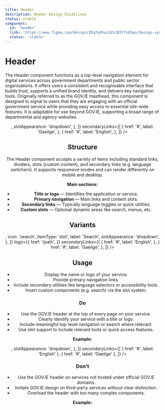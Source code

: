 ```yaml
---
title: Header
description: Header Design Guidelines
status: stable
component:
  id: 'header'
  link: 'https://www.figma.com/design/ZEqfpXhocdZs1K5YfsE5ws/Design-system?node-id=258-2288'
  status: 'stable'
---
```


# Header

The Header component functions as a top-level navigation element for digital services across government departments and public sector organisations.
It offers users a consistent and recognisable interface that builds trust, supports a unified brand identity, and delivers key navigation tools.
Originally referred to as the GOV.IE masthead, this component is designed to signal to users that they are engaging with an official government service while providing easy access to essential site-wide features. It is adaptable for use beyond GOV.IE, supporting a broad range of departmental and agency websites.

<Section current="design">

<ComponentPreview className="gi-not-prose">
  <Header
    title="Application title"
    addDefaultMobileMenu
    items={[
      { label: 'Departments', itemType: 'link', href: '#' },
      { label: 'Services', itemType: 'link', href: '#' },
      { itemType: 'divider' },
      {
        label: 'Search',
        icon: 'search',
        itemType: 'slot',
        component: <HeaderSearch />,
        slotAppearance: 'dropdown',
      },
    ]}
    secondaryLinks={[
      {
        href: '#',
        label: 'Gaeilge',
      },
      {
        href: '#',
        label: 'English',
      },
    ]}
  />
</ComponentPreview>
<FigmaPreviewButton href="https://www.figma.com/design/ZEqfpXhocdZs1K5YfsE5ws/Design-system?node-id=258-2288" />

## Structure

The Header component accepts a variety of items including standard links, dividers, slots (custom content), and secondary links (e.g. language switchers). It supports responsive modes and can render differently on mobile and desktop.

**Main sections:**

- **Title or logo** — Identifies the application or service.
- **Primary navigation** — Main links and content slots.
- **Secondary links** — Typically language toggles or quick utilities.
- **Custom slots** — Optional dynamic areas like search, menus, etc.

## Variants

<ComponentPreviewLayout className="flex-col gap-10">
  <ComponentPreviewItem className="block h-full w-full">
    <Header />
  </ComponentPreviewItem>
  <ComponentPreviewItem className="block h-full w-full">
    <Header
      items={[
        {
          href: '#',
          itemType: 'link',
          label: 'News',
          showItemMode: 'desktop-only',
        },
        {
          href: '#',
          itemType: 'link',
          label: 'Departments',
          showItemMode: 'desktop-only',
        },
        {
          href: '#',
          itemType: 'link',
          label: 'Services',
          showItemMode: 'desktop-only',
        },
      ]}
      logo={{
        href: '/path',
      }}
    />
  </ComponentPreviewItem>
  <ComponentPreviewItem className="block h-full w-full">
    <Header
      items={[
        {
          component: <HeaderSearch />,
          icon: 'search',
          itemType: 'slot',
          label: 'Search',
          slotAppearance: 'dropdown',
        },
      ]}
      logo={{
        href: '/path',
      }}
      secondaryLinks={[
        {
          href: '#',
          label: 'English',
        },
        {
          href: '#',
          label: 'Gaeilge',
        },
      ]}
    />
  </ComponentPreviewItem>
</ComponentPreviewLayout>

## Usage

- Display the name or logo of your service.
- Provide primary navigation links.
- Include secondary utilities like language selectors or accessibility tools.
- Insert custom components (e.g. search) via the slot system.

### Do

- Use the GOV.IE header at the top of every page on your service.
- Clearly identify your service with a title or logo.
- Include meaningful top-level navigation or search where relevant.
- Use slot support to include relevant tools or quick access features.

**Example:**

<ComponentContainer fullWidth>
  <Header
    title="Tax Services"
    items={[
      { label: 'Home', itemType: 'link', href: '/' },
      { itemType: 'divider' },
      {
        label: 'Search',
        itemType: 'slot',
        icon: 'search',
        component: <HeaderSearch />,
        slotAppearance: 'dropdown',
      },
    ]}
    secondaryLinks={[
      { href: '#', label: 'English' },
      { href: '#', label: 'Gaeilge' },
    ]}
  />
</ComponentContainer>

### Don't

- Use the GOV.IE header on services not hosted under official GOV.IE domains.
- Imitate GOV.IE design on third-party services without clear distinction.
- Overload the header with too many complex components.

**Example:**

<ComponentContainer fullWidth>
  <Header
    title="Private App"
    items={[
      { label: 'Everything', itemType: 'link', href: '#' },
      { label: 'Contact', itemType: 'link', href: '#' },
      { label: 'More', itemType: 'link', href: '#' },
    ]}
  />
</ComponentContainer>
</Section>
